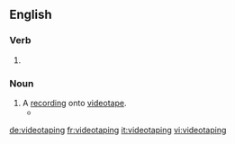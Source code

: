
==English==

===Verb===
{{head|en}}

# {{present participle of|videotape|lang=en}}

===Noun===
{{en-noun}}

# A [[record]]ing onto [[videotape]].
#* {{quote-news|year=2009|date=August 26|author=Michael Barbaro|title=Bloomberg Campaign Is Juggernaut of Detail|work=New York Times|url=http://www.nytimes.com/2009/08/26/nyregion/26canvass.html
|passage=The campaign asks potential endorsers to sit for '''videotapings'''; hand over their organization’s mailing list; send letters to their neighbors; and write an opinion piece for newspapers praising Mr. Bloomberg. }}

[[de:videotaping]]
[[fr:videotaping]]
[[it:videotaping]]
[[vi:videotaping]]